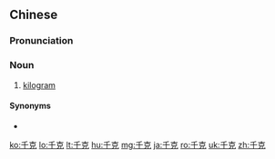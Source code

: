 ==Chinese==
{{zh-forms}}

===Pronunciation===
{{zh-pron
|m=qiānkè
|c=cin1 hak1
|cat=n
}}

===Noun===
{{zh-noun}}
# [[kilogram]]

====Synonyms====
* {{zh-l|公斤}}

[[ko:千克]]
[[lo:千克]]
[[lt:千克]]
[[hu:千克]]
[[mg:千克]]
[[ja:千克]]
[[ro:千克]]
[[uk:千克]]
[[zh:千克]]